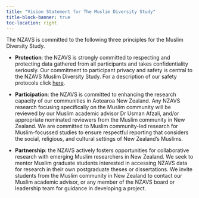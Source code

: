 ```yaml
---
title: "Vision Statement for The Muslim Diversity Study"
title-block-banner: true
toc-location: right
---
```


The NZAVS is committed to the following three principles for the Muslim Diversity Study.
 
-   **Protection**: the NZAVS is strongly committed to respecting and protecting data gathered from all participants and takes confidentiality seriously. Our commitment to participant privacy and safety is central to the NZAVS Muslim Diversity Study. For a description of our safety protocols click [here](https://usman-afzali.github.io/muslim-flourishing-nz/projectdesc.html#privacy-and-retention).

-   **Participation**: the NZAVS is committed to enhancing the research capacity of our communities in Aotearoa New Zealand. Any NZAVS research focusing specifically on the Muslim community will be reviewed by our Muslim academic advisor Dr Usman Afzali, and/or appropriate nominated reviewers from the Muslim community in New Zealand. We are committed to Muslim community-led research for Muslim-focussed studies to ensure respectful reporting that considers the social, religious, and cultural settings of New Zealand’s Muslims.

-   **Partnership**: the NZAVS actively fosters opportunities for collaborative research with emerging Muslim researchers in New Zealand. We seek to mentor Muslim graduate students interested in accessing NZAVS data for research in their own postgraduate theses or dissertations. We invite students from the Muslim community in New Zealand to contact our Muslim academic advisor, or any member of the NZAVS board or leadership team for guidance in developing a project.

